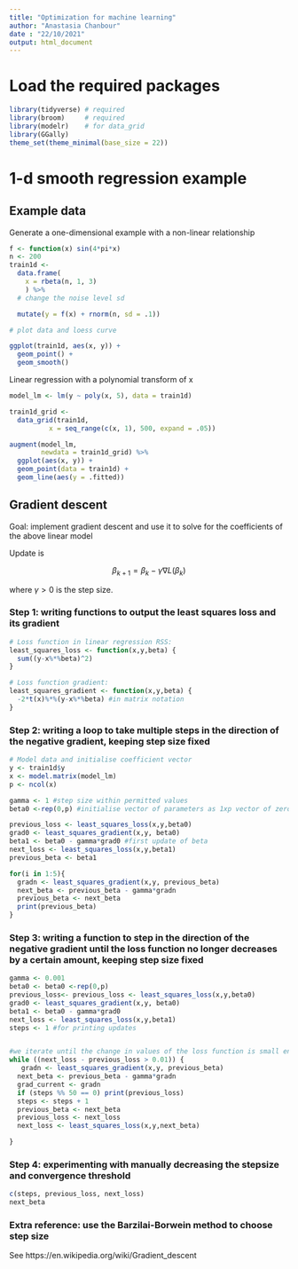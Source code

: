 ```yaml
---
title: "Optimization for machine learning"
author: "Anastasia Chanbour"
date : "22/10/2021"
output: html_document
---
```

# Load the required packages
```r
library(tidyverse) # required
library(broom)     # required
library(modelr)    # for data_grid
library(GGally)
theme_set(theme_minimal(base_size = 22))
```


# 1-d smooth regression example

## Example data

Generate a one-dimensional example with a non-linear relationship

```r
f <- function(x) sin(4*pi*x)
n <- 200
train1d <-
  data.frame(
    x = rbeta(n, 1, 3)
    ) %>%
  # change the noise level sd

  mutate(y = f(x) + rnorm(n, sd = .1))

# plot data and loess curve

ggplot(train1d, aes(x, y)) +
  geom_point() +
  geom_smooth()
```

Linear regression with a polynomial transform of x

```r
model_lm <- lm(y ~ poly(x, 5), data = train1d)

train1d_grid <-
  data_grid(train1d,
          x = seq_range(c(x, 1), 500, expand = .05))

augment(model_lm,
        newdata = train1d_grid) %>%
  ggplot(aes(x, y)) +
  geom_point(data = train1d) +
  geom_line(aes(y = .fitted))
```

## Gradient descent

Goal: implement gradient descent and use it to solve for the coefficients of the above linear model

Update is

$$
\beta_{k+1}=\beta_{k}-\gamma\nabla L(\beta_k)
$$

where $\gamma>0$ is the step size.

### Step 1: writing functions to output the least squares loss and its gradient

```r
# Loss function in linear regression RSS:
least_squares_loss <- function(x,y,beta) {
  sum((y-x%*%beta)^2)
}

# Loss function gradient:
least_squares_gradient <- function(x,y,beta) {
  -2*t(x)%*%(y-x%*%beta) #in matrix notation
}
```

### Step 2: writing a loop to take multiple steps in the direction of the negative gradient, keeping step size fixed

```r
# Model data and initialise coefficient vector
y <- train1d$y
x <- model.matrix(model_lm)
p <- ncol(x)

gamma <- 1 #step size within permitted values
beta0 <-rep(0,p) #initialise vector of parameters as 1xp vector of zeros

previous_loss <- least_squares_loss(x,y,beta0)
grad0 <- least_squares_gradient(x,y, beta0)
beta1 <- beta0 - gamma*grad0 #first update of beta
next_loss <- least_squares_loss(x,y,beta1)
previous_beta <- beta1

for(i in 1:5){
  gradn <- least_squares_gradient(x,y, previous_beta)
  next_beta <- previous_beta - gamma*gradn
  previous_beta <- next_beta
  print(previous_beta)
}

```

### Step 3: writing a function to step in the direction of the negative gradient until the loss function no longer decreases by a certain amount, keeping step size fixed

```r
gamma <- 0.001
beta0 <- beta0 <-rep(0,p)
previous_loss<- previous_loss <- least_squares_loss(x,y,beta0)
grad0 <- least_squares_gradient(x,y, beta0)
beta1 <- beta0 - gamma*grad0
next_loss <- least_squares_loss(x,y,beta1)
steps <- 1 #for printing updates


#we iterate until the change in values of the loss function is small enough
while ((next_loss - previous_loss > 0.01)) {
   gradn <- least_squares_gradient(x,y, previous_beta)
  next_beta <- previous_beta - gamma*gradn
  grad_current <- gradn
  if (steps %% 50 == 0) print(previous_loss)
  steps <- steps + 1
  previous_beta <- next_beta
  previous_loss <- next_loss
  next_loss <- least_squares_loss(x,y,next_beta)

}

```

### Step 4: experimenting with manually decreasing the stepsize and convergence threshold

```r
c(steps, previous_loss, next_loss)
next_beta
```

### Extra reference: use the Barzilai-Borwein method to choose step size

See https://en.wikipedia.org/wiki/Gradient_descent

